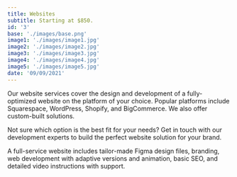 ```yaml
---
title: Websites
subtitle: Starting at $850.
id: '3'
base: './images/base.png'
image1: './images/image1.jpg'
image2: './images/image2.jpg'
image3: './images/image3.jpg'
image4: './images/image4.jpg'
image5: './images/image5.jpg'
date: '09/09/2021'
---
```


Our website services cover the design and development of a fully-optimized website on the platform of your choice. Popular platforms include Squarespace, WordPress, Shopify, and BigCommerce. We also offer custom-built solutions.

Not sure which option is the best fit for your needs? Get in touch with our development experts to build the perfect website solution for your brand.

A full-service website includes tailor-made Figma design files, branding, web development with adaptive versions and animation, basic SEO, and detailed video instructions with support.

